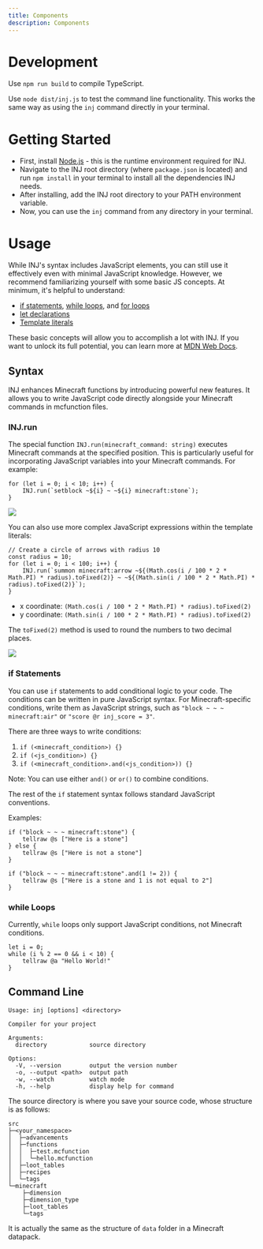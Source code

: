 ```yaml
---
title: Components
description: Components
---
```


# Development

Use `npm run build` to compile TypeScript.

Use `node dist/inj.js` to test the command line functionality. This works the same way as using the `inj` command directly in your terminal.

# Getting Started

- First, install [Node.js](https://nodejs.org/en/download/prebuilt-installer) - this is the runtime environment required for INJ.
- Navigate to the INJ root directory (where `package.json` is located) and run `npm install` in your terminal to install all the dependencies INJ needs.
- After installing, add the INJ root directory to your PATH environment variable.
- Now, you can use the `inj` command from any directory in your terminal.

# Usage

While INJ's syntax includes JavaScript elements, you can still use it effectively even with minimal JavaScript knowledge. However, we recommend familiarizing yourself with some basic JS concepts. At minimum, it's helpful to understand:

- [if statements](https://developer.mozilla.org/en-US/docs/Web/JavaScript/Reference/Statements/if...else), [while loops](https://developer.mozilla.org/en-US/docs/Web/JavaScript/Reference/Statements/while), and [for loops](https://developer.mozilla.org/en-US/docs/Web/JavaScript/Reference/Statements/for)
- [let declarations](https://developer.mozilla.org/en-US/docs/Web/JavaScript/Reference/Statements/let)
- [Template literals](https://developer.mozilla.org/en-US/docs/Web/JavaScript/Reference/Template_literals)

These basic concepts will allow you to accomplish a lot with INJ. If you want to unlock its full potential, you can learn more at [MDN Web Docs](https://developer.mozilla.org/en-US/docs/Web/JavaScript).

## Syntax

INJ enhances Minecraft functions by introducing powerful new features. It allows you to write JavaScript code directly alongside your Minecraft commands in mcfunction files.

### INJ.run

The special function `INJ.run(minecraft_command: string)` executes Minecraft commands at the specified position. This is particularly useful for incorporating JavaScript variables into your Minecraft commands. For example:

```
for (let i = 0; i < 10; i++) {
    INJ.run(`setblock ~${i} ~ ~${i} minecraft:stone`);
}
```

![](/assets/line.png)

You can also use more complex JavaScript expressions within the template literals:

```
// Create a circle of arrows with radius 10
const radius = 10;
for (let i = 0; i < 100; i++) {
    INJ.run(`summon minecraft:arrow ~${(Math.cos(i / 100 * 2 * Math.PI) * radius).toFixed(2)} ~ ~${(Math.sin(i / 100 * 2 * Math.PI) * radius).toFixed(2)}`);
}
```

- x coordinate: `(Math.cos(i / 100 * 2 * Math.PI) * radius).toFixed(2)`
- y coordinate: `(Math.sin(i / 100 * 2 * Math.PI) * radius).toFixed(2)`

The `toFixed(2)` method is used to round the numbers to two decimal places.

![](/assets/arrow_circle.png)

### if Statements

You can use `if` statements to add conditional logic to your code. The conditions can be written in pure JavaScript syntax. For Minecraft-specific conditions, write them as JavaScript strings, such as `"block ~ ~ ~ minecraft:air"` or `"score @r inj_score = 3"`.

There are three ways to write conditions:

1. `if (<minecraft_condition>) {}`
2. `if (<js_condition>) {}`
3. `if (<minecraft_condition>.and(<js_condition>)) {}`

Note: You can use either `and()` or `or()` to combine conditions.

The rest of the `if` statement syntax follows standard JavaScript conventions.

Examples:

```
if ("block ~ ~ ~ minecraft:stone") {
    tellraw @s ["Here is a stone"]
} else {
    tellraw @s ["Here is not a stone"]
}
```

```
if ("block ~ ~ ~ minecraft:stone".and(1 != 2)) {
    tellraw @s ["Here is a stone and 1 is not equal to 2"]
}
```

### while Loops

Currently, `while` loops only support JavaScript conditions, not Minecraft conditions.

```
let i = 0;
while (i % 2 == 0 && i < 10) {
    tellraw @a "Hello World!"
}
```

## Command Line

```
Usage: inj [options] <directory>

Compiler for your project

Arguments:
  directory            source directory

Options:
  -V, --version        output the version number
  -o, --output <path>  output path
  -w, --watch          watch mode
  -h, --help           display help for command
```

The source directory is where you save your source code, whose structure is as follows:

```
src
├─<your_namespace>
│  ├─advancements
│  ├─functions
│  │  ├─test.mcfunction
│  │  └─hello.mcfunction
│  ├─loot_tables
│  ├─recipes
│  └─tags
└─minecraft
    ├─dimension
    ├─dimension_type
    ├─loot_tables
    └─tags
```

It is actually the same as the structure of `data` folder in a Minecraft datapack.